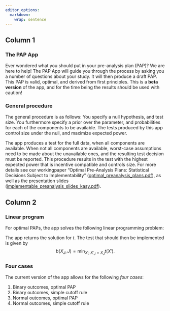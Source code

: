 ```yaml
---
editor_options: 
  markdown: 
    wrap: sentence
---
```


## Column 1 {data-width="450"}

### The PAP App

Ever wondered what you should put in your pre-analysis plan (PAP)?
We are here to help!
The PAP App will guide you through the process by asking you a number of questions about your study.
It will then produce a draft PAP.
This PAP is valid, optimal, and derived from first principles.
This is a **beta version** of the app, and for the time being the results should be used with caution!

### General procedure

The general procedure is as follows: You specify a null hypothesis, and test size.
You furthermore specify a prior over the parameter, and probabilities for each of the components to be available.
The tests produced by this app control size under the null, and maximize expected power.

The app produces a test for the full data, when all components are available.
When not all components are available, worst-case assumptions need to be made about the unavailable ones, and the resulting test decision must be reported.
This procedure results in the test with the highest expected power that is incentive compatible and controls size.
For more details see our workingpaper "Optimal Pre-Analysis Plans: Statistical Decisions Subject to Implementability" ([optimal_preanalysis_plans.pdf](https://maxkasy.github.io/home/files/papers/optimal_preanalysis_plans.pdf)), as well as the presentation slides ([implementable_preanalysis_slides_kasy.pdf](https://maxkasy.github.io/home/files/slides/implementable_preanalysis_slides_kasy.pdf)).



## Column 2 {data-width="550"}

### Linear program

For optimal PAPs, the app solves the following linear programming problem: \begin{align*}
  \max_{b, t} \sum_{X_J, J} b(X_J,J) \cdot  P_\pi(X_J,J) & & & &\text{(Expected power)}\\
  \text{s.t.}\quad
  \sum_{X}  t(X)  \cdot P_{\theta_0}(X) &\leq \alpha, &&&\text{(Size control)}\\
  b(X_J,J), t(X) &\in [0,1] & \forall\; J,X,&&\text{(Support)}\\
  b(X_J,J) &\leq t(X) & \forall\; J,X.&&\text{(Monotonicity)}
\end{align*}

The app returns the solution for $t$.
The test that should then be implemented is given by $$b(X_J,J) = \min_{X';\;X'_J=X_J} t(X').$$

### Four cases

The current version of the app allows for the following *four cases*:

1.  Binary outcomes, optimal PAP\
2.  Binary outcomes, simple cutoff rule\
3.  Normal outcomes, optimal PAP\
4.  Normal outcomes, simple cutoff rule
